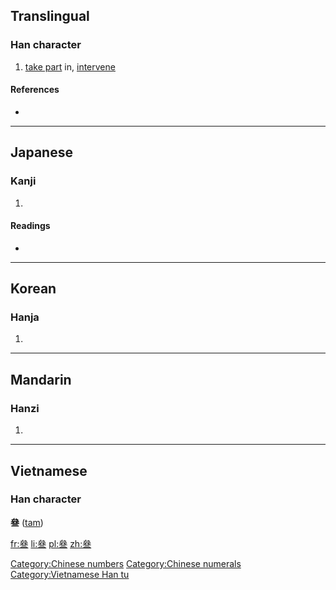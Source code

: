 {{also|叁|參}}
==Translingual==

===Han character===
{{Han char|rn=28|rad=厶|as=09|sn=11|four=|canj=戈戈戈一 (IIIM)|ids=⿱[[𠫯]][[三]]}}

# [[take part]] in, [[intervene]]

====References====
* {{Han ref|kx=0164.301|dkj=03089|hdz=10387.210|uh=53C4|ud=21444}}

[[Category:Chinese numbers]]
[[Category:Chinese numerals]]

----

==Japanese==

===Kanji===
{{ja-kanji|grade=|rs=厶09}}

# {{defn|lang=ja|sort=厶09}}

====Readings====
* {{ja-readings|on=[[さん]] (san), [[しん]] (shin)|kun=[[まいる]] (mairu), [[みつ]] (mitsu), [[まじわる]] (majiwaru)}}

----

==Korean==

===Hanja===
{{ko-hanja|hangeul=[[참]], [[삼]]|rv=cham, sam|mr=ch'am, sam}}

# {{defn|lang=ko|sort=厶09}}

----

==Mandarin==

===Hanzi===
{{cmn-hanzi|sim=叁|pin=[[cān]] ([[can1]]), [[càn]] ([[can4]]), [[cēn]] ([[cen1]]), [[sān]] ([[san1]]), [[sǎn]] ([[san3]]), [[shēn]] ([[shen1]])|wg=ts'an<sup>1</sup>, ts'an<sup>4</sup>, ts'en<sup>1</sup>, san<sup>1</sup>, san<sup>3</sup>, shen<sup>1</sup>}}
# {{defn|lang=cmn|sort=厶09}}

----

==Vietnamese==
===Han character===
'''叄''' ([[tam]])

[[Category:Vietnamese Han tu]]

[[fr:叄]]
[[li:叄]]
[[pl:叄]]
[[zh:叄]]